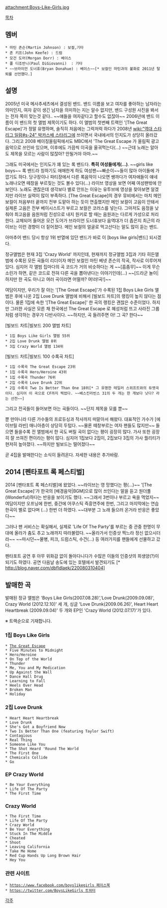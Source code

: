 attachment:Boys-Like-Girls.jpg

[[목차]]
== 멤버 ==
 * 마틴 존슨(Martin Johnson) : 보컬,기타
 * 존 키프(John Keefe) : 드럼
 * 모건 도어(Morgan Dorr) : 베이스
 * 폴 디조반니(Paul DiGiovanni)  : 기타
 * ~~브라이언 도너휴(Bryan Donahue) : 베이스~~[* 보컬인 마틴과의 불화로 2011년 탈퇴를 선언했다.]

== 설명 ==
2005년 미국 메사추세츠에서 결성된 밴드. 밴드 이름을 보고 여자를 좋아하는 남자라는 의미인지, 여자 같이 생긴 남자을 의미하는 지는 알수 없지만, 밴드 구성원 사진을 봐서는 전자 쪽이 맞는것 같다.. ~~얘들을 여자같다고 할수도 없잖아~~ 2006년에 밴드 이름이 이 밴드의 첫 앨범 제목이기도 하다. 이 앨범의 첫번째 트랙인 '[The Great Escape]'가 정말 유명하며, 솔직히 처음에는 그럭저럭 하다가 2008년 [[wiki:"역대 스타리그 일람#s-24" 박카스배 스타리그]]에 쓰이면서 국내에서의 인지도가 상당히 올라갔다. 
그리고 2008 베이징올림픽에서도 MBC에서  'The Great Escape 가 올림픽 광고음악으로 쓰인바 있으며, 이후에도 가끔씩 이곡을 울궈먹는다(...) ~~근데 노래는 알아도 제목을 모르는 사람이 많잖아? 안될거야 아마.~~

{{{#!html
<iframe width="560" height="315" src="//www.youtube.com/embed/JGPgxoIPY6Q" frameborder="0" allowfullscreen></iframe>
}}}

그래도 미국에서는 인지도가 꽤 있는 록 밴드다. '''특히 여성들에게(...)'''. ~~girls like boys~~ 록 밴드라 칭하기도 애매한게 하도 여성팬~~빠순이~~들이 많아 아이돌에 가깝기도 하다. 당구장이나 파티장에서 다른 록음악이 나오면 쌩까다가 여자애들이 얘네 노래나오면 떼창을 부르짖는 것도 볼수 있다(...) 라이브 영상을 보면 어째 여성팬밖에 안보인다. 노래도 괜찮은데 생각보다 별로 안뜨는 이유는 유투브에 영상을 찾아보면 알겠지만 라이브 실력이 많이 부족하다. [The Great Escape]의 경우 뮤비에서는 마치 메인 보컬이 처음부터 끝까지 전부 도맡아 하는 듯이 연출했지만 메인 보컬이 고음이 안돼서 실제론 고음은 전부 베이시스트가 부르고 보컬은 코러스를 넣는다. 그마저도 음정을 낮춰야 최고음을 음원처럼 진성으로 내지 원키로 할 때는 음원과는 다르게 가성으로 처리한다. 교체되어 들어온 모건 도어가 브라이언 도너휴보다 음역대가 더 좁은지 최근의 라이브는 이런 경향이 더 짙어졌다. 메인 보컬의 얼굴로 먹고산다는 말도 많이 듣는 밴드.

아마추어 밴드 당시 항상 1위 반열에 있던 밴드가 바로 이 [boys like girls|밴드] 되시겠다. 

{{{#!html
<iframe width="420" height="315" src="//www.youtube.com/embed/ZFeNATLhKSc" frameborder="0" allowfullscreen></iframe>
}}}

{{{#!html
<iframe width="560" height="315" src="//www.youtube.com/embed/dqrnstzpTrI" frameborder="0" allowfullscreen></iframe>
}}}

정규앨범은 현재 3집 'Crazy World' 까지인데, 현재까지 정규앨범 3집과 기타 히든앨범에 수록된 모든 곡들이 리더이자 메인 보컬인 마틴 베넷 존슨의 작곡, 작사로 이루어져있다. 심지어 각 앨범 집마다의 곡 코드가 거의 비슷하다는 게 ~~[흠좀무]~~ 이게 무슨 소린가 하면, 같은 코드로 전혀 다른 곡을 뽑아낸다는 이야기인데(...) ~~[드라군 놀이|하지만 한 곡도 아니고 여러 곡이라면 어떨까? 여!러!곡!]~~

여담이지만, 우리가 잘 아는 '[The Great Escape]'가 수록된 1집 Boys Like Girls 앨범은 후에 나온 2집 Love Drunk 앨범에 비해서 [빌보드 차트]의 랭킹이 높지 않다는 점이다. 물론 1집에 속한 '[The Great Escape]' 한 곡의 랭킹은 괜찮은 수준이었다. 하지만 그러한 사실은 모른 채 한국에선 The Great Escape 로 혜성처럼 뜨고 사라진 그룹처럼 생각하는 경우가 다반사이다. ~~하지만, 곡 들려주면 아! 그 곡? 한다~~

[빌보드 차트|빌보드 200 앨범 차트]
 * 1집 Boys Like Girls 앨범 55위
 * 2집 Love Drunk 앨범 8위
 * 3집 Crazy World 앨범 134위

[빌보드 차트|빌보드 100 수록곡 차트]
 * 1집 수록곡 The Great Escape 23위
 * 1집 수록곡 Hero/Heroine 43위
 * 1집 수록곡 Thunder 76위
 * 2집 수록곡 Love Drunk 22위
 * 2집 수록곡 Two Is Better Than One 18위[* 그 유명한 테일러 스위프트와의 듀엣곡이다. 심지어 이 곡으로 CF까지 찍었다. ~~배스킨라빈스 31의 두 개는 한 개보다 낫다? 라는 선전~~]

그리고 전곡들이 들어보면 아는 곡들이다. ~~단지 제목을 모를 뿐~~

뿐 만아니라 다른 가수들의 프로듀싱과 작사까지 떠맡아서 해왔다. 대표적인 가수가 [에이브릴 라빈]
매니아층이 상당히 두텁다. ~~물론 떼창부르는 여자 팬들도 많지만~~ 들으면 들을수록 전 앨범에서 한 곡도 버릴 곡이 없다는 평이 굉장히 많다. 가사 또한 굉장히 잘 쓰여진 편이라는 평이 많다. 심지어 1집보다 2집이, 2집보다 3집의 가사 퀄리티가 현저히 높아졌다. ~~하지만 빌보드는 떨어졌다~~

곧 4집을 발매한다는 소식이 들려온다. 자세한 내용은 추가바람.

== 2014 [펜타포트 록 페스티벌] ==
2014 [펜타포트 록 페스티벌]에 왔었다. ~~라이브는 영 망했다는 평(...)~~
'[The Great Escape]'가 한국의 [배경음악|BGM]으로 많이 쓰인다는 말을 듣고 원더풀(Wonderful)하다는 반응을 보이기도 했다.
~~그래서 3번이나 부르고 욕을 먹었지~~ 여담이지만 오프닝에 한번, 중간에 어쿠스틱 즉흥연주에 한번, 그리고 마지막에는 연습한곡이 별로 없다며 (...) 한번 더 하였다. ~~대부분 그 노래 들으러 온거라 반응은 좋았다~~

그러나 팬 서비스는 확실해서, 실제로 'Life Of The Party'를 부르는 중 관중 한명이 무대에 올라가 춤도 추고 노래까지 따라불렀다. ~~올라가서 인증샷 찍느라 정신 없으시더라~~
~~마시던~~물병, 피크, 드럼스틱, 수건(...) 등 여러가지를 팬들에게 선물하고 갔다.

펜타포트 공연 후 아무 위화감 없이 돌아다니다가 수많은 이들의 인증샷의 희생양(?)이 되기도 하였다.
공연 다음날 송도에 있는 호텔에서 발견되기도 [* http://blog.naver.com/dbfldlaek/220080310404]

== 발매한 곡 ==
발매된 정규 앨범은 'Boys Like Girls(2007.08.28)','Love Drunk(2009.09.08)', Crazy World (2012.12.10)' 세 개, 싱글 'Love Drunk(2009.06.26)', Heart Heart Heartbreak (2009.09.04)' 두 개와 EP인 'Crazy World (2012.07.17)'가 있다.

※ 트랙순으로 기재합니다.
=== 1집 Boys Like Girls ===
 * [[The%20Great%20Escape#s-2|The Great Escape]]
 * Five Minutes to Midnight
 * Hero/Heroine
 * On Top of the World
 * Thunder
 * Me, You and My Medication
 * Up Against the Wall
 * Dance Hall Drug
 * Learning to Fall
 * Heels Over Head
 * Broken Man
 * Holiday

=== 2집 Love Drunk ===
 * Heart Heart Heartbreak
 * Love Drunk
 * She's Got a Boyfriend Now
 * Two Is Better Than One (featuring Taylor Swift)
 * Contagious
 * Real Thing
 * Someone Like You
 * The Shot Heard 'Round The World
 * The First One
 * Chemicals Collide
 * Go

=== EP Crazy World ===
 * Be Your Everything
 * Life Of The Party
 * The First Time

=== Crazy World ===
 * The First Time
 * Life Of The Party
 * Crazy World
 * Be Your Everything
 * Stuck In The Middle
 * Cheated
 * Shoot
 * Leaving California
 * Take Me Home
 * Red Cup Hands Up Long Brown Hair
 * Hey You  
=== 관련 사이트 ===
 * [[https://www.facebook.com/boyslikegirls 페이스북]]
 * [[https://twitter.com/BoysLikeGirls 트위터]]
[[각주]]

